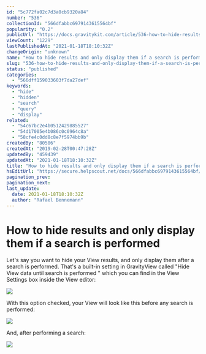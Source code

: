```yaml
---
id: "5c772fa02c7d3a0cb9320a84"
number: "536"
collectionId: "566dfabbc6979143615564bf"
popularity: "0.2"
publicUrl: "https://docs.gravitykit.com/article/536-how-to-hide-results-and-only-display-them-if-a-search-is-performed"
viewCount: "1229"
lastPublishedAt: "2021-01-18T18:10:32Z"
changeOrigin: "unknown"
name: "How to hide results and only display them if a search is performed"
slug: "536-how-to-hide-results-and-only-display-them-if-a-search-is-performed"
status: "published"
categories: 
  - "566dff159033603f7da27def"
keywords: 
  - "hide"
  - "hidden"
  - "search"
  - "query"
  - "display"
related: 
  - "54c67bc2e4b0512429885527"
  - "54d17005e4b086c0c0964c8a"
  - "58cfe4c0dd8c8e7f5974bb9b"
createdBy: "80506"
createdAt: "2019-02-28T00:47:28Z"
updatedBy: "459439"
updatedAt: "2021-01-18T18:10:32Z"
title: "How to hide results and only display them if a search is performed"
hsEditUrl: "https://secure.helpscout.net/docs/566dfabbc6979143615564bf/article/5c772fa02c7d3a0cb9320a84"
pagination_prev: 
pagination_next: 
last_update:
  date: 2021-01-18T18:10:32Z
  author: "Rafael Bennemann"
---
```


# How to hide results and only display them if a search is performed

Let's say you want to hide your View results, and only display them after a search is performed. That's a built-in setting in GravityView called "Hide View data until search is performed " which you can find in the View Settings box inside the View editor:

![](https://s3.amazonaws.com/helpscout.net/docs/assets/54c58489e4b051242988532c/images/6005ceffc64fe14d0e1fbe7b/file-CzPu5ypBsy.png)

With this option checked, your View will look like this before any search is performed:

![](https://s3.amazonaws.com/helpscout.net/docs/assets/54c58489e4b051242988532c/images/5c79bbb004286350d0888ce5/file-CRzxRguXNi.png)

And, after performing a search:

![](https://s3.amazonaws.com/helpscout.net/docs/assets/54c58489e4b051242988532c/images/5c79bbe92c7d3a0cb932246c/file-Ult8VFODTh.png)